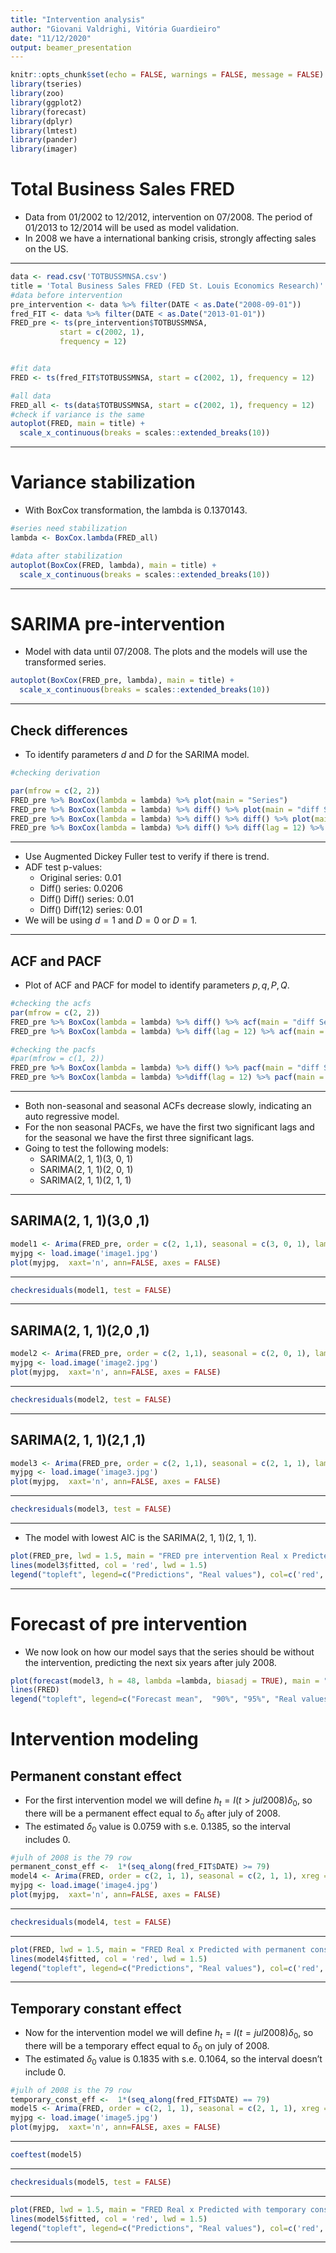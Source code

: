 ```yaml
---
title: "Intervention analysis"
author: "Giovani Valdrighi, Vitória Guardieiro"
date: "11/12/2020"
output: beamer_presentation
---
```


```r
knitr::opts_chunk$set(echo = FALSE, warnings = FALSE, message = FALSE)
library(tseries)
library(zoo)
library(ggplot2)
library(forecast)
library(dplyr)
library(lmtest)
library(pander)
library(imager)
```

# Total Business Sales FRED

- Data from 01/2002 to 12/2012, intervention on 07/2008. The period of 01/2013 to 12/2014 will be used as model validation.
- In 2008 we have a international banking crisis, strongly affecting sales on the US.

---

```r
data <- read.csv('TOTBUSSMNSA.csv')
title = 'Total Business Sales FRED (FED St. Louis Economics Research)'
#data before intervention
pre_intervention <- data %>% filter(DATE < as.Date("2008-09-01"))
fred_FIT <- data %>% filter(DATE < as.Date("2013-01-01"))
FRED_pre <- ts(pre_intervention$TOTBUSSMNSA,
           start = c(2002, 1),
           frequency = 12)


#fit data
FRED <- ts(fred_FIT$TOTBUSSMNSA, start = c(2002, 1), frequency = 12)

#all data
FRED_all <- ts(data$TOTBUSSMNSA, start = c(2002, 1), frequency = 12)
#check if variance is the same
autoplot(FRED, main = title) +
  scale_x_continuous(breaks = scales::extended_breaks(10))
```

---

# Variance stabilization

- With BoxCox transformation, the lambda is 0.1370143.

```r

#series need stabilization
lambda <- BoxCox.lambda(FRED_all)

#data after stabilization
autoplot(BoxCox(FRED, lambda), main = title) +
  scale_x_continuous(breaks = scales::extended_breaks(10))


```

---

# SARIMA pre-intervention

- Model with data until 07/2008. The plots and the models will use the transformed series.

```r
autoplot(BoxCox(FRED_pre, lambda), main = title) + 
  scale_x_continuous(breaks = scales::extended_breaks(10))
```

---

## Check differences

- To identify parameters $d$ and $D$ for the SARIMA model.

```r
#checking derivation

par(mfrow = c(2, 2))
FRED_pre %>% BoxCox(lambda = lambda) %>% plot(main = "Series")
FRED_pre %>% BoxCox(lambda = lambda) %>% diff() %>% plot(main = "diff Series")
FRED_pre %>% BoxCox(lambda = lambda) %>% diff() %>% diff() %>% plot(main = " diff diff Series")
FRED_pre %>% BoxCox(lambda = lambda) %>% diff() %>% diff(lag = 12) %>% plot(main = "diff diff(12) Series")

```

---

- Use Augmented Dickey Fuller test to verify if there is trend. 
- ADF test p-values:
  - Original series: 0.01
  - Diff() series: 0.0206
  - Diff() Diff() series: 0.01
  - Diff() Diff(12) series: 0.01
- We will be using $d= 1$ and $D = 0$ or $D= 1$.

---

## ACF and PACF

- Plot of ACF and PACF for model to identify parameters $p, q, P, Q$.

```r

#checking the acfs
par(mfrow = c(2, 2))
FRED_pre %>% BoxCox(lambda = lambda) %>% diff() %>% acf(main = "diff Series", lag.max = 48)
FRED_pre %>% BoxCox(lambda = lambda) %>% diff(lag = 12) %>% acf(main = "diff(12) Series", lag.max =  48)

#checking the pacfs
#par(mfrow = c(1, 2))
FRED_pre %>% BoxCox(lambda = lambda) %>% diff() %>% pacf(main = "diff Series", lag.max = 48)
FRED_pre %>% BoxCox(lambda = lambda) %>%diff(lag = 12) %>% pacf(main = "diff(12) Series", lag.max =  48)
```

---

- Both non-seasonal and seasonal ACFs decrease slowly, indicating an auto regressive model.
- For the non seasonal PACFs, we have the first two significant lags and for the seasonal we have the first three significant lags.
- Going to test the following models:
  - SARIMA(2, 1, 1)(3, 0, 1)
  - SARIMA(2, 1, 1)(2, 0, 1)
  - SARIMA(2, 1, 1)(2, 1, 1)
  

---

## SARIMA(2, 1, 1)(3,0 ,1)

```r
model1 <- Arima(FRED_pre, order = c(2, 1,1), seasonal = c(3, 0, 1), lambda = lambda)
myjpg <- load.image('image1.jpg')
plot(myjpg,  xaxt='n', ann=FALSE, axes = FALSE)
```

---

```r
checkresiduals(model1, test = FALSE)
```

---

## SARIMA(2, 1, 1)(2,0 ,1)

```r
model2 <- Arima(FRED_pre, order = c(2, 1,1), seasonal = c(2, 0, 1), lambda = lambda)
myjpg <- load.image('image2.jpg')
plot(myjpg,  xaxt='n', ann=FALSE, axes = FALSE)
```

---

```r
checkresiduals(model2, test = FALSE)
```

---

## SARIMA(2, 1, 1)(2,1 ,1)

```r
model3 <- Arima(FRED_pre, order = c(2, 1,1), seasonal = c(2, 1, 1), lambda = lambda)
myjpg <- load.image('image3.jpg')
plot(myjpg,  xaxt='n', ann=FALSE, axes = FALSE)
```

---

```r
checkresiduals(model3, test = FALSE)
```


---

- The model with lowest AIC is the SARIMA(2, 1, 1)(2, 1, 1).

```r
plot(FRED_pre, lwd = 1.5, main = "FRED pre intervention Real x Predicted")
lines(model3$fitted, col = 'red', lwd = 1.5)
legend("topleft", legend=c("Predictions", "Real values"), col=c('red','black'), lty = 1:1, cex=0.8)
```

---

# Forecast of pre intervention

- We now look on how our model says that the series should be without the intervention, predicting the next six years after july 2008.

```r
plot(forecast(model3, h = 48, lambda =lambda, biasadj = TRUE), main = "FRED series x Forecast of pre-intervention model")
lines(FRED)
legend("topleft", legend=c("Forecast mean",  "90%", "95%", "Real values"), col=c('blue','#596DD5', "#D5DBFF" ,'black' ), lty = 1:1, cex=0.8)
```

# Intervention modeling

## Permanent constant effect

- For the first intervention model we will define $h_t = I(t > jul2008)\delta_0$, so there will be a permanent effect equal to $\delta_0$ after july of 2008.
- The estimated $\delta_0$ value is $0.0759$ with s.e. $0.1385$, so the interval includes $0$.

```r
#julh of 2008 is the 79 row
permanent_const_eff <-  1*(seq_along(fred_FIT$DATE) >= 79)
model4 <- Arima(FRED, order = c(2, 1, 1), seasonal = c(2, 1, 1), xreg = permanent_const_eff, lambda = lambda)
myjpg <- load.image('image4.jpg')
plot(myjpg,  xaxt='n', ann=FALSE, axes = FALSE)
```

---

```r
checkresiduals(model4, test = FALSE)
```

---

```r
plot(FRED, lwd = 1.5, main = "FRED Real x Predicted with permanent constant effect")
lines(model4$fitted, col = 'red', lwd = 1.5)
legend("topleft", legend=c("Predictions", "Real values"), col=c('red','black'), lty = 1:1, cex=0.8)
```

---

## Temporary constant effect

- Now for the intervention model we will define $h_t = I(t = jul2008)\delta_0$, so there will be a temporary effect equal to $\delta_0$ on july of 2008.
- The estimated $\delta_0$ value is $0.1835$ with s.e. $0.1064$, so the interval doesn't include $0$.

```r
#julh of 2008 is the 79 row
temporary_const_eff <-  1*(seq_along(fred_FIT$DATE) == 79)
model5 <- Arima(FRED, order = c(2, 1, 1), seasonal = c(2, 1, 1), xreg = temporary_const_eff, lambda = lambda)
myjpg <- load.image('image5.jpg')
plot(myjpg,  xaxt='n', ann=FALSE, axes = FALSE)
```

---

```r
coeftest(model5)
```

---

```r
checkresiduals(model5, test = FALSE)
```

---


```r
plot(FRED, lwd = 1.5, main = "FRED Real x Predicted with temporary constant effect")
lines(model5$fitted, col = 'red', lwd = 1.5)
legend("topleft", legend=c("Predictions", "Real values"), col=c('red','black'), lty = 1:1, cex=0.8)
```


---




